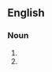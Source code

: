 ==English==

===Noun===
{{head|en|noun form}}

# {{criminals; [[drugs|drug]] [[dealer|dealers]]; people with [[profession|professions]] generally frowned upon; people doing '[[dirty]] work'}}
# {{plural of|en|undesirable}}